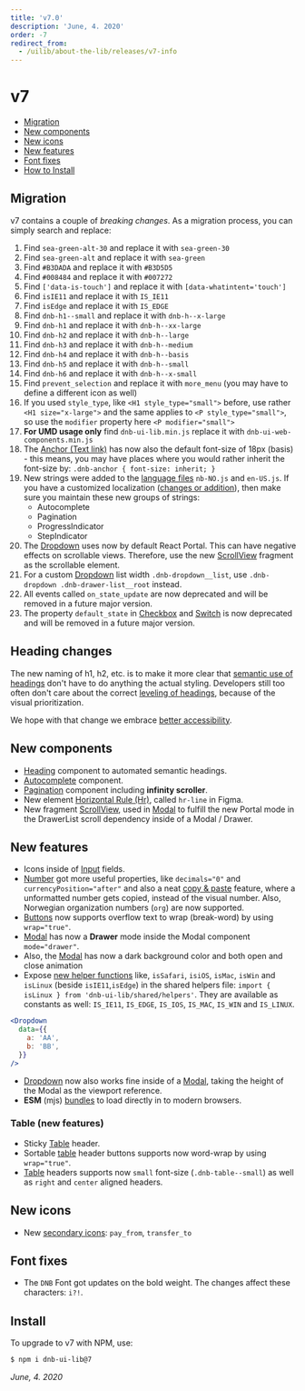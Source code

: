 ```yaml
---
title: 'v7.0'
description: 'June, 4. 2020'
order: -7
redirect_from:
  - /uilib/about-the-lib/releases/v7-info
---
```


# v7

- [Migration](#migration)
- [New components](#new-components)
- [New icons](#new-icons)
- [New features](#new-features)
- [Font fixes](#font-fixes)
- [How to Install](#install)

## Migration

v7 contains a couple of _breaking changes_. As a migration process, you can simply search and replace:

1. Find `sea-green-alt-30` and replace it with `sea-green-30`
1. Find `sea-green-alt` and replace it with `sea-green`
1. Find `#B3DADA` and replace it with `#B3D5D5`
1. Find `#008484` and replace it with `#007272`
1. Find `['data-is-touch']` and replace it with `[data-whatintent='touch']`
1. Find `isIE11` and replace it with `IS_IE11`
1. Find `isEdge` and replace it with `IS_EDGE`
1. Find `dnb-h1--small` and replace it with `dnb-h--x-large`
1. Find `dnb-h1` and replace it with `dnb-h--xx-large`
1. Find `dnb-h2` and replace it with `dnb-h--large`
1. Find `dnb-h3` and replace it with `dnb-h--medium`
1. Find `dnb-h4` and replace it with `dnb-h--basis`
1. Find `dnb-h5` and replace it with `dnb-h--small`
1. Find `dnb-h6` and replace it with `dnb-h--x-small`
1. Find `prevent_selection` and replace it with `more_menu` (you may have to define a different icon as well)
1. If you used `style_type`, like `<H1 style_type="small">` before, use rather `<H1 size="x-large">` and the same applies to `<P style_type="small">`, so use the `modifier` property here `<P modifier="small">`
1. **For UMD usage only** find `dnb-ui-lib.min.js` replace it with `dnb-ui-web-components.min.js`
1. The [Anchor (Text link)](/uilib/components/anchor) has now also the default font-size of 18px (basis) - this means, you may have places where you would rather inherit the font-size by: `.dnb-anchor { font-size: inherit; }`
1. New strings were added to the [language files](/uilib/usage/customisation/localization) `nb-NO.js` and `en-US.js`. If you have a customized localization ([changes or addition](https://gist.github.com/tujoworker/f754da1137507fdd5d4bb61949a92259/revisions)), then make sure you maintain these new groups of strings:
   - Autocomplete
   - Pagination
   - ProgressIndicator
   - StepIndicator
1. The [Dropdown](/uilib/components/dropdown) uses now by default React Portal. This can have negative effects on scrollable views. Therefore, use the new [ScrollView](/uilib/components/fragments/scroll-view) fragment as the scrollable element.
1. For a custom [Dropdown](/uilib/components/dropdown) list width `.dnb-dropdown__list`, use `.dnb-dropdown .dnb-drawer-list__root` instead.
1. All events called `on_state_update` are now deprecated and will be removed in a future major version.
1. The property `default_state` in [Checkbox](/uilib/components/checkbox) and [Switch](/uilib/components/switch) is now deprecated and will be removed in a future major version.

## Heading changes

The new naming of h1, h2, etc. is to make it more clear that [semantic use of headings](/uilib/usage/best-practices/for-typography#headings-and-styling) don't have to do anything the actual styling. Developers still too often don't care about the correct [leveling of headings](/uilib/usage/best-practices/for-typography#think-semantics-first), because of the visual prioritization.

We hope with that change we embrace [better accessibility](/uilib/usage/accessibility/checklist).

## New components

- [Heading](/uilib/components/heading) component to automated semantic headings.
- [Autocomplete](/uilib/components/autocomplete) component.
- [Pagination](/uilib/components/pagination) component including **infinity scroller**.
- New element [Horizontal Rule (Hr)](/uilib/elements/horizontal-rule), called `hr-line` in Figma.
- New fragment [ScrollView](/uilib/components/fragments/scroll-view), used in [Modal](/uilib/components/modal) to fulfill the new Portal mode in the DrawerList scroll dependency inside of a Modal / Drawer.

## New features

- Icons inside of [Input](/uilib/components/input#input-icon) fields.
- [Number](/uilib/components/number) got more useful properties, like `decimals="0"` and `currencyPosition="after"` and also a neat [copy & paste](/uilib/components/number#accessibility) feature, where a unformatted number gets copied, instead of the visual number. Also, Norwegian organization numbers (`org`) are now supported.
- [Buttons](/uilib/components/button) now supports overflow text to wrap (break-word) by using `wrap="true"`.
- [Modal](/uilib/components/modal#drawer-mode) has now a **Drawer** mode inside the Modal component `mode="drawer"`.
- Also, the [Modal](/uilib/components/modal#drawer-mode) has now a dark background color and both open and close animation
- Expose [new helper functions](/uilib/helpers/functions#general-helpers) like, `isSafari`, `isiOS`, `isMac`, `isWin` and `isLinux` (beside `isIE11`,`isEdge`) in the shared helpers file: `import { isLinux } from 'dnb-ui-lib/shared/helpers'`. They are available as constants as well: `IS_IE11`, `IS_EDGE`, `IS_IOS`, `IS_MAC`, `IS_WIN` and `IS_LINUX`.

```jsx
<Dropdown
  data={{
    a: 'AA',
    b: 'BB',
  }}
/>
```

- [Dropdown](/uilib/components/dropdown) now also works fine inside of a [Modal](/uilib/components/modal#drawer-mode), taking the height of the Modal as the viewport reference.
- **ESM** (mjs) [bundles](/uilib/usage/first-steps/bundles) to load directly in to modern browsers.

### Table (new features)

- Sticky [Table](/uilib/elements/tables#table-with-sticky-header) header.
- Sortable [table](/uilib/elements/tables) header buttons supports now word-wrap by using `wrap="true"`.
- [Table](/uilib/elements/tables) headers supports now `small` font-size (`.dnb-table--small`) as well as `right` and `center` aligned headers.

## New icons

- New [secondary icons](/icons/secondary): `pay_from`, `transfer_to`

## Font fixes

- The `DNB` Font got updates on the bold weight. The changes affect these characters: `i?!`.

## Install

To upgrade to v7 with NPM, use:

```bash
$ npm i dnb-ui-lib@7
```

_June, 4. 2020_
